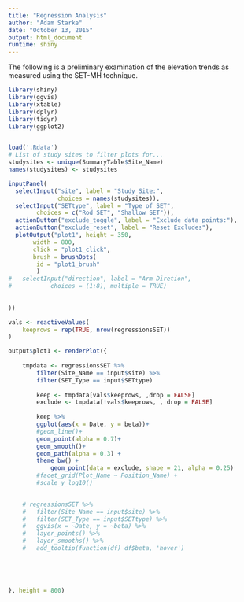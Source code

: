```yaml
---
title: "Regression Analysis"
author: "Adam Starke"
date: "October 13, 2015"
output: html_document
runtime: shiny
---
```

The following is a preliminary examination of the elevation trends as measured using the SET-MH technique.


```r
library(shiny)
library(ggvis)
library(xtable)
library(dplyr)
library(tidyr)
library(ggplot2)


load('.Rdata')
# List of study sites to filter plots for...
studysites <- unique(SummaryTable$Site_Name)
names(studysites) <- studysites

inputPanel(
  selectInput("site", label = "Study Site:",
              choices = names(studysites)),
  selectInput("SETtype", label = "Type of SET",
  	    choices = c("Rod SET", "Shallow SET")),
  actionButton("exclude_toggle", label = "Exclude data points:"),
  actionButton("exclude_reset", label = "Reset Excludes"),
  plotOutput("plot1", height = 350, 
	   width = 800,
	   click = "plot1_click",
	   brush = brushOpts(
	   	id = "plot1_brush"
	   	)
#   selectInput("direction", label = "Arm Diretion",
#   	    choices = (1:8), multiple = TRUE)
  
 
))

vals <- reactiveValues(
	keeprows = rep(TRUE, nrow(regressionsSET))
)

output$plot1 <- renderPlot({
		
	tmpdata <- regressionsSET %>%
		filter(Site_Name == input$site) %>%
		filter(SET_Type == input$SETtype)
		
		keep <- tmpdata[vals$keeprows, ,drop = FALSE]
		exclude <- tmpdata[!vals$keeprows, , drop = FALSE]
		
		keep %>% 
		ggplot(aes(x = Date, y = beta))+
		#geom_line()+
		geom_point(alpha = 0.7)+
		geom_smooth()+
		geom_path(alpha = 0.3) +
		theme_bw() +
			geom_point(data = exclude, shape = 21, alpha = 0.25)
		#facet_grid(Plot_Name ~ Position_Name) +
		#scale_y_log10()

		
	# regressionsSET %>% 
	# 	filter(Site_Name == input$site) %>% 
	# 	filter(SET_Type == input$SETtype) %>% 
	# 	ggvis(x = ~Date, y = ~beta) %>%
	# 	layer_points() %>% 
	# 	layer_smooths() %>% 
	# 	add_tooltip(function(df) df$beta, 'hover')




  
}, height = 800)
```

